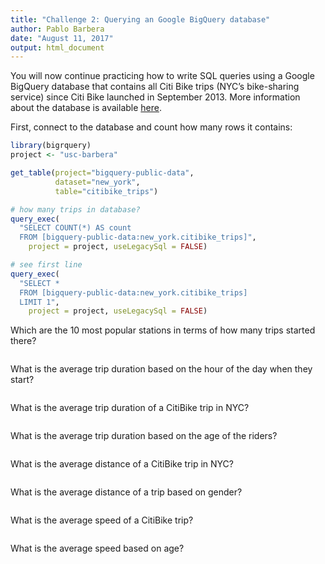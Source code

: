 ```yaml
---
title: "Challenge 2: Querying an Google BigQuery database"
author: Pablo Barbera
date: "August 11, 2017"
output: html_document
---
```


You will now continue practicing how to write SQL queries using a Google BigQuery database that contains all Citi Bike trips (NYC's bike-sharing service) since Citi Bike launched in September 2013. More information about the database is available [here](
https://cloud.google.com/bigquery/public-data/nyc-citi-bike).

First, connect to the database and count how many rows it contains:

```r
library(bigrquery)
project <- "usc-barbera"

get_table(project="bigquery-public-data",
          dataset="new_york",
          table="citibike_trips")

# how many trips in database?
query_exec(
  "SELECT COUNT(*) AS count
  FROM [bigquery-public-data:new_york.citibike_trips]",
	project = project, useLegacySql = FALSE)

# see first line
query_exec(
  "SELECT *
  FROM [bigquery-public-data:new_york.citibike_trips]
  LIMIT 1",
	project = project, useLegacySql = FALSE)
```

Which are the 10 most popular stations in terms of how many trips started there?

```r

```

What is the average trip duration based on the hour of the day when they start?

```r

```

What is the average trip duration of a CitiBike trip in NYC?

```r

```

What is the average trip duration based on the age of the riders?

```r

```

What is the average distance of a CitiBike trip in NYC?

```r

```

What is the average distance of a trip based on gender?

```r

```

What is the average speed of a CitiBike trip?

```r

```

What is the average speed based on age?

```r

```

